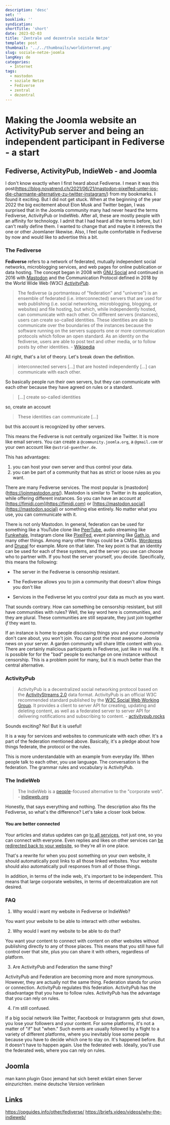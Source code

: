 ```yaml
---
description: 'desc'
set: ''
booklink: ''
syndication: 
shortTitle: 'short'
date: 2023-02-03
title: 'Zentrale und dezentrale soziale Netze'
template: post
thumbnail: '../../thumbnails/worldinternet.png'
slug: soziale-netze-joomla
langKey: de
categories:
  - Internet
tags:
  - mastodon
  - soziale Netze
  - Fediverse
  - zentral
  - dezentral
---
```









# Making the Joomla website an ActivityPub server and being an independent participant in Fediverse - a start

## Fediverse, ActivityPub, IndieWeb - and Joomla

I don't know exactly when I first heard about Fediverse. I mean it was this post(https://blog.novatrend.ch/2021/06/21/mastodon-pixelfed-unter-ios-die-charmante-alternative-zu-twitter-instagram/) from my bookmarks. I found it exciting. But I did not get stuck. When at the beginning of the year 2022 the big excitement about Elon Musk and Twitter began, I was surprised that in the Joomla community many had never heard the terms Fediverse, ActivityPub or IndieWeb. After all, these are mostly people with an affinity for technology. I admit that I had heard all the terms before, but I can't really define them. I wanted to change that and maybe it interests the one or other Joomlaner likewise. Also, I feel quite comfortable in Fediverse by now and would like to advertise this a bit.


### The Fediverse

**Fediverse** refers to a network of federated, mutually independent social networks, microblogging services, and web pages for online publication or data hosting. The concept began in 2008 with [GNU Social](https://en.wikipedia.org/wiki/GNU_social) and continued in 2016 with [Mastodon](https://en.wikipedia.org/wiki/Mastodon_(software)) and the Communication Protocol defined in 2018 by the World Wide Web (W3C) *[ActivityPub](https://en.wikipedia.org/wiki/ActivityPub)*.


> The fediverse (a portmanteau of "federation" and "universe") is an ensemble of federated (i.e. interconnected) servers that are used for web publishing (i.e. social networking, microblogging, blogging, or websites) and file hosting, but which, while independently hosted, can communicate with each other. On different servers (instances), users can create so-called identities. These identities are able to communicate over the boundaries of the instances because the software running on the servers supports one or more communication protocols which follow an open standard. As an identity on the fediverse, users are able to post text and other media, or to follow posts by other identities. - [Wikipedia](https://en.wikipedia.org/wiki/Fediverse)



All right, that's a lot of theory. Let's break down the definition.

> interconnected servers [...] that are hosted independently [...] can communicate with each other.

So basically people run their own servers, but they can communicate with each other because they have agreed on rules or a standard.

> [...] create so-called identities

so, create an account

> These identities can communicate [...]

but this account is recognized by other servers.

This means the Fediverse is not centrally organized like Twitter. It is more like email servers. You can create a `@community.joomla.org`, a `@gmail.com` or your own account like `@astrid-guenther.de`. 

This has advantages:

1. you can host your own server and thus control your data.
2. you can be part of a community that has as strict or loose rules as you want.

There are many Fediverse services. The most popular is [mastodon] (https://joinmastodon.org/). Mastodon is similar to Twitter in its application, while offering different instances. So you can have an account at [https://fimidi.com](https://fimidi.com) or [https://mastodon.social](https://mastodon.social) or something else entirely. No matter what you use, you can communicate with it.




There is not only Mastodon. In general, federation can be used for something like a YouTube clone like [PeerTube](https://joinpeertube.org/), audio streaming like [Funkwhale](https://funkwhale.audio/), Instagram clone like [PixelFed](https://pixelfed.org/), event planning like [Gath.io](https://gath.io/), and many other things. Among many other things could be a CMSs. [Wordpress](https://de.wordpress.org/plugins/activitypub/) and [Drupal](https://www.drupal.org/project/activitypub) for example. More on that later. The key point is that an identity can be used for each of these systems, and the server you use can choose who to partner with. If you host the server yourself, you decide. Specifically, this means the following:

- The server in the Fediverse is censorship resistant.

- The Fediverse allows you to join a community that doesn't allow things you don't like

- Services in the Fediverse let you control your data as much as you want.

That sounds contrary. How can something be censorship resistant, but still have communities with rules? Well, the key word here is communities, and they are plural. These communities are still separate, they just join together *if* they want to.

If an instance is home to people discussing things you and your community don't care about, you won't join. You can post the most awesome Joomla news on your server. A garden community will share little content with you. There are certainly malicious participants in Fediverse, just like in real life. It is possible for for the "bad" people to exchange on one instance without censorship. This is a problem point for many, but it is much better than the central alternative.

### ActivityPub

> ActivityPub is a decentralized social networking protocol based on the [ActivityStreams 2.0](https://www.w3.org/TR/activitystreams-core/) data format. ActivityPub is an official W3C recommended standard published by the [W3C Social Web Working Group](https://www.w3.org/wiki/Socialwg). It provides a client to server API for creating, updating and deleting content, as well as a federated server to server API for delivering notifications and subscribing to content. - [activitypub.rocks](https://activitypub.rocks/)

Sounds exciting? No! But it is useful!

It is a way for services and websites to communicate with each other. It's a part of the federation mentioned above. Basically, it's a pledge about how things federate, the protocol or the rules.

This is more understandable with an example from everyday life. When people talk to each other, you use language. The conversation is the federation. The grammar rules and vocabulary is ActivityPub.

### The IndieWeb 

> The IndieWeb is a [people](https://indieweb.org/people)-focused alternative to the "corporate web". - [indieweb.org](https://indieweb.org/)

Honestly, that says everything and nothing. The description also fits the Fediverse, so what's the difference? Let's take a closer look below.

#### You are better connected

Your articles and status updates can go [to all services](https://indieweb.org/POSSE), not just one, so you can connect with everyone. Even replies and likes on other services can [be redirected back to your website](https://indieweb.org/backfeed), so they're all in one place.


That's a rewrite for when you post something on your own website, it should automatically post links to all those linked websites. Your website should also automatically pull responses from all of those things.

In addition, in terms of the indie web, it's important to be independent. This means that large corporate websites, in terms of decentralization are not desired.

### FAQ

1. Why would i want my website in Fediverse or IndieWeb?

You want your website to be able to interact with other websites.

2. Why would I want my website to be able to do that?

You want your content to connect with content on other websites without publishing directly to any of those places. This means that you still have full control over that site, plus you can share it with others, regardless of platform.

3. Are ActivityPub and Federation the same thing?

ActivityPub and Federation are becoming more and more synonymous. However, they are actually not the same thing. Federation stands for union or connection. ActivityPub regulates this federation. ActivityPub has the disadvantage that you have to follow rules. ActivityPub has the advantage that you can rely on rules.

4. I'm still confused.

If a big social network like Twitter, Facebook or Instagramm gets shut down, you lose your followers and your content. For some platforms, it's not a matter of "if" but "when." Such events are usually followed by a flight to a variety of different platforms, where you inevitably lose some people because you have to decide which one to stay on. It's happened before. But it doesn't have to happen again. Use the federated web. Ideally, you'll use the federated web, where you can rely on rules.





## Joomla
man kann plugin Gsoc
jemand hat sich bereit erklärt einen Server einzurichten.
meine deutsche Version verlinken 




## Links

https://opguides.info/other/fediverse/
https://briefs.video/videos/why-the-indieweb/